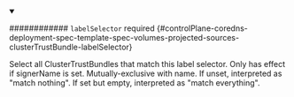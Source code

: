 


<details className="config-field" data-expandable="true" open>
<summary>

############ `labelSelector` <span className="config-field-required" data-required="false">required</span> <span className="config-field-type"></span> <span className="config-field-default"></span> <span className="config-field-enum"></span> {#controlPlane-coredns-deployment-spec-template-spec-volumes-projected-sources-clusterTrustBundle-labelSelector}

Select all ClusterTrustBundles that match this label selector.  Only has
effect if signerName is set.  Mutually-exclusive with name.  If unset,
interpreted as "match nothing".  If set but empty, interpreted as "match
everything".

</summary>

<PartialLabelselectorreference />


</details>
